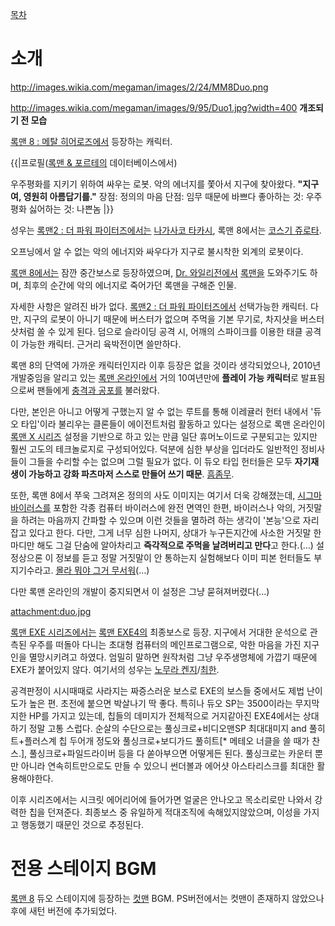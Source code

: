 [[목차]]
= 소개 =
http://images.wikia.com/megaman/images/2/24/MM8Duo.png

http://images.wikia.com/megaman/images/9/95/Duo1.jpg?width=400
'''개조되기 전 모습'''

[[록맨 8 : 메탈 히어로즈]]에서 등장하는 캐릭터.

{{|프로필([[록맨 & 포르테]]의 데이터베이스에서)

우주평화를 지키기 위하여 싸우는 로봇. 악의 에너지를 쫓아서 지구에 찾아왔다.
'''"지구여, 영원히 아름답기를."'''
장점: 정의의 마음
단점: 임무 때문에 바쁘다
좋아하는 것: 우주평화
싫어하는 것: 나쁜놈
|}}

성우는 [[록맨2 : 더 파워 파이터즈]]에서는 [[나가사코 타카시]], 록맨 8에서는 [[코스기 쥬로타]].

오프닝에서 알 수 없는 악의 에너지와 싸우다가 지구로 불시착한 외계의 로봇이다.

[[록맨 8]]에서는 잠깐 중간보스로 등장하였으며, [[Dr. 와일리]]전에서 [[록맨]]을 도와주기도 하며, 최후의 순간에 악의 에너지로 죽어가던 록맨을 구해준 인물.

자세한 사항은 알려진 바가 없다. [[록맨2 : 더 파워 파이터즈]]에서 선택가능한 캐릭터. 다만, 지구의 로봇이 아니기 때문에 버스터가 없으며 주먹을 기본 무기로, 차지샷을 버스터샷처럼 쏠 수 있게 된다. 덤으로 슬라이딩 공격 시, 어깨의 스파이크를 이용한 태클 공격이 가능한 캐릭터. 근거리 육박전이면 쓸만하다.

록맨 8의 단역에 가까운 캐릭터인지라 이후 등장은 없을 것이라 생각되었으나, 2010년 개발중임을 알리고 있는 [[록맨 온라인]]에서 거의 10여년만에 '''플레이 가능 캐릭터'''로 발표됨으로써 팬들에게 [[충격과 공포]]를 불러왔다.

다만, 본인은 아니고 어떻게 구했는지 알 수 없는 루트를 통해 이레귤러 헌터 내에서 '듀오 타입'이라 불리우는 클론들이 에이전트처럼 활동하고 있다는 설정으로 록맨 온라인이 [[록맨 X 시리즈]] 설정을 기반으로 하고 있는 만큼 일단 휴머노이드로 구분되고는 있지만 훨씬 고도의 테크놀로지로 구성되어있다. 덕분에 심한 부상을 입더라도 일반적인 정비사들이 그들을 수리할 수는 없으며 그럴 필요가 없다. 이 듀오 타입 헌터들은 모두 '''자기재생이 가능하고 강화 파츠마저 스스로 만들어 쓰기 때문'''. [[흠좀무]].

또한, 록맨 8에서 쭈욱 그려져온 정의의 사도 이미지는 여기서 더욱 강해졌는데, [[시그마 바이러스]]를 포함한 각종 컴퓨터 바이러스에 완전 면역인 한편, 바이러스나 악의, 거짓말을 하려는 마음까지 간파할 수 있으며 이런 것들을 멸하려 하는 생각이 '본능'으로 자리잡고 있다고 한다. 다만, 그게 너무 심한 나머지, 상대가 누구든지간에 사소한 거짓말 한마디만 해도 그걸 단숨에 알아차리고 '''즉각적으로 주먹을 날려버리고 만다'''고 한다.(…) 설정상으론 이 정보를 듣고 정말 거짓말이 안 통하는지 실험해보다 이미 피본 헌터들도 부지기수라고. [[몰라 뭐야 그거 무서워]](…)

다만 록맨 온라인의 개발이 중지되면서 이 설정은 그냥 묻혀져버렸다(...)

attachment:duo.jpg

[[록맨 EXE 시리즈]]에서는 [[록맨 EXE4]]의 최종보스로 등장. 지구에서 거대한 운석으로 관측된 우주를 떠돌아 다니는 초대형 컴퓨터의 메인프로그램으로, 악한 마음을 가진 지구인을 멸망시키려고 하였다. 엄밀히 말하면 원작처럼 그냥 우주생명체에 가깝기 때문에 EXE가 붙어있지 않다. 여기서의 성우는 [[노무라 켄지]]/[[최한]].

공격판정이 시시때때로 사라지는 짜증스러운 보스로 EXE의 보스들 중에서도 제법 난이도가 높은 편. 초전에 붙으면 박살나기 딱 좋다. 특히나 듀오 SP는 3500이라는 무지막지한 HP를 가지고 있는데, 칩들의 데미지가 전체적으로 거지같아진 EXE4에서는 상대하기 정말 고통 스럽다. 순살의 수단으로는 풀싱크로+비디오맨SP 최대대미지 and 풀히트+플러스계 칩 두어개 정도와 풀싱크로+보디가드 풀히트[* 메테오 너클을 쓸 때가 찬스.], 풀싱크로+파일드라이버 등을 다 쏟아부으면 어떻게든 된다. 풀싱크로는 카운터 뿐만 아니라 연속히트만으로도 만들 수 있으니 썬더볼과 에어샷 아스타리스크를 최대한 활용해야한다.

이후 시리즈에서는 시크릿 에어리어에 들어가면 얼굴은 안나오고 목소리로만 나와서 강력한 칩을 던져준다. 최종보스 중 유일하게 적대조직에 속해있지않았으며, 이성을 가지고 행동했기 때문인 것으로 추정된다.

= 전용 스테이지 BGM =
{{{#!html
<iframe width="420" height="315" src="//www.youtube.com/embed/nWQ8hANAzmE" frameborder="0" allowfullscreen></iframe>
}}}

{{{#!html
<iframe width="420" height="315" src="//www.youtube.com/embed/lg66ksOl4hc" frameborder="0" allowfullscreen></iframe>
}}}

[[록맨 8]] 듀오 스테이지에 등장하는 [[컷맨]] BGM.
PS버전에서는 컷맨이 존재하지 않았으나 후에 새턴 버전에 추가되었다.
{{{#!html
<iframe width="420" height="315" src="//www.youtube.com/embed/U_2ZSPrddQQ" frameborder="0" allowfullscreen></iframe>
}}}
